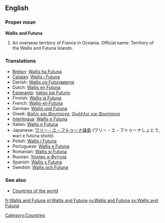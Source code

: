 ==English==
===Proper noun===
'''Wallis and Futuna'''

#An overseas territory of France in Oceania. Official name: Territory of the Wallis and Futuna Islands.

===Translations===
*[[Breton]]: [[Wallis ha Futuna]]
*[[Catalan]]: [[Wallis i Futuna]]
*Danish: [[Wallis og Futunaøerne]]
*Dutch: [[Wallis en Futuna]]
*[[Esperanto]]: [[Valiso kaj Futuno]]
*Finnish: [[Wallis ja Futuna]]
*French: [[Wallis-et-Futuna]]
*German: [[Wallis und Futuna]]
*Greek: [[Βαλίς και Φουτούνα]], [[Ουάλλις και Φουτούνα]]
*[[Interlingua]]: [[Wallis e Futuna]]
*Italian: [[Wallis e Futuna]]
*Japanese: [[ワリー・エ・フトゥーナ諸島]] (ワリー・エ・フトゥーナしょとう, warī e futūna shotō)
*Polish: [[Wallis i Futuna]]
*Portuguese: [[Wallis e Futuna]]
*Romanian: [[Wallis şi Futuna]]
*Russian: [[Уоллис и Футуна]]
*Spanish: [[Wallis y Futuna]]
*Swedish: [[Wallis och Futuna]]

===See also===
*[[Countries of the world]]

[[Category:Countries]]

[[fr:Wallis and Futuna]]
[[pl:Wallis and Futuna]]
[[ru:Wallis and Futuna]]
[[sv:Wallis and Futuna]]